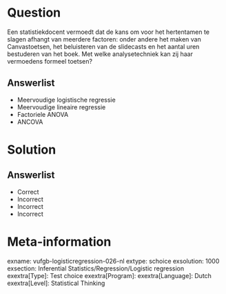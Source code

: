 Question
========

Een statistiekdocent vermoedt dat de kans om voor het hertentamen te slagen afhangt van meerdere factoren: onder andere het maken van Canvastoetsen, het beluisteren van de slidecasts en het aantal uren bestuderen van het boek. Met welke analysetechniek kan zij haar vermoedens formeel toetsen?
  
Answerlist
----------
* Meervoudige logistische regressie
* Meervoudige lineaire regressie
* Factoriele ANOVA
* ANCOVA

Solution
========

Answerlist
----------
* Correct
* Incorrect
* Incorrect
* Incorrect

Meta-information
================
exname: vufgb-logisticregression-026-nl
extype: schoice
exsolution: 1000
exsection: Inferential Statistics/Regression/Logistic regression
exextra[Type]: Test choice
exextra[Program]: 
exextra[Language]: Dutch
exextra[Level]: Statistical Thinking
